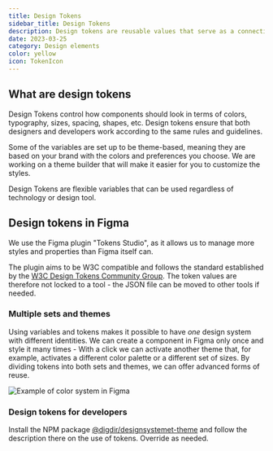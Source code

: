 ```yaml
---
title: Design Tokens
sidebar_title: Design Tokens
description: Design tokens are reusable values that serve as a connection between all interfaces.
date: 2023-03-25
category: Design elements
color: yellow
icon: TokenIcon
---
```


## What are design tokens

Design Tokens control how components should look in terms of colors, typography, sizes, spacing, shapes, etc. Design tokens ensure that both designers and developers work according to the same rules and guidelines.

Some of the variables are set up to be theme-based, meaning they are based on your brand with the colors and preferences you choose. We are working on a theme builder that will make it easier for you to customize the styles.

Design Tokens are flexible variables that can be used regardless of technology or design tool.

## Design tokens in Figma

We use the Figma plugin "Tokens Studio", as it allows us to manage more styles and properties than Figma itself can.

The plugin aims to be W3C compatible and follows the standard established by the [W3C Design Tokens Community Group](https://github.com/design-tokens/community-group). The token values are therefore not locked to a tool - the JSON file can be moved to other tools if needed.

### Multiple sets and themes

Using variables and tokens makes it possible to have _one_ design system with different identities. We can create a component in Figma only once and style it many times - With a click we can activate another theme that, for example, activates a different color palette or a different set of sizes. By dividing tokens into both sets and themes, we can offer advanced forms of reuse.

<Image
  src="/img/fargerfigma.gif"
  alt="Example of color system in Figma"
  boxShadow={false}
  caption="The video above shows that when the set for 'Tilsynet' is turned on, both the colors in use in the file are overridden and the styles available in the right margin are replaced."
/>

### Design tokens for developers

Install the NPM package [@digdir/designsystemet-theme](https://www.npmjs.com/package/@digdir/designsystemet-theme) and follow the description there on the use of tokens. Override as needed.

